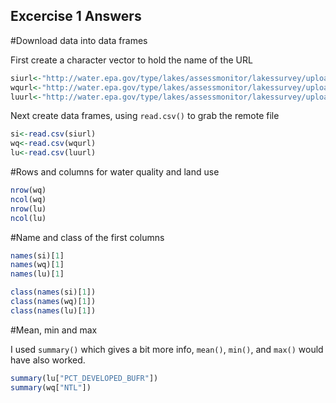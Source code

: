 Excercise 1 Answers
-------------------
  
#Download data into data frames

First create a character vector to hold the name of the URL

```r
siurl<-"http://water.epa.gov/type/lakes/assessmonitor/lakessurvey/upload/NLA2007_SampledLakeInformation_20091113.csv"
wqurl<-"http://water.epa.gov/type/lakes/assessmonitor/lakessurvey/upload/NLA2007_WaterQuality_20091123.csv"
luurl<-"http://water.epa.gov/type/lakes/assessmonitor/lakessurvey/upload/NLA2007_Buffer_Landuse_Metrics_20091022.csv"
```

Next create data frames, using `read.csv()` to grab the remote file

```r
si<-read.csv(siurl)
wq<-read.csv(wqurl)
lu<-read.csv(luurl)
```

#Rows and columns for water quality and land use

```r
nrow(wq)
ncol(wq)
nrow(lu)
ncol(lu)
```

#Name and class of the first columns

```r
names(si)[1]
names(wq)[1]
names(lu)[1]

class(names(si)[1])
class(names(wq)[1])
class(names(lu)[1])
```

#Mean, min and max

I used `summary()` which gives a bit more info,  `mean()`, `min()`, and `max()` would have also worked.

```r
summary(lu["PCT_DEVELOPED_BUFR"])
summary(wq["NTL"])
```
